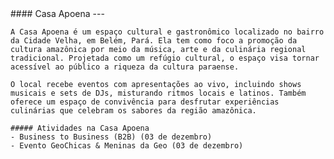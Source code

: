 
<div className={`grid grid-cols-1 mb-4 gap-4 ${!props.isEmbed && "mt-4 sm:grid-cols-12"}`}>
  <div className={!props.isEmbed && "sm:col-span-5"}>
    <div className="max-h-96">
    <Carousel
          images={[
            {
              image: CasaApoena0,
            },
            {
              image: CasaApoena1,
            },
          ]}
        />
    </div>

  </div>
  <div className={!props.isEmbed && "sm:col-span-7"}>
    #### Casa Apoena
    ---

    A Casa Apoena é um espaço cultural e gastronômico localizado no bairro da Cidade Velha, em Belém, Pará. Ela tem como foco a promoção da cultura amazônica por meio da música, arte e da culinária regional tradicional. Projetada como um refúgio cultural, o espaço visa tornar acessível ao público a riqueza da cultura paraense.

    O local recebe eventos com apresentações ao vivo, incluindo shows musicais e sets de DJs, misturando ritmos locais e latinos. Também oferece um espaço de convivência para desfrutar experiências culinárias que celebram os sabores da região amazônica.

    ##### Atividades na Casa Apoena
    - Business to Business (B2B) (03 de dezembro)
    - Evento GeoChicas & Meninas da Geo (03 de dezembro)
  </div>
</div>